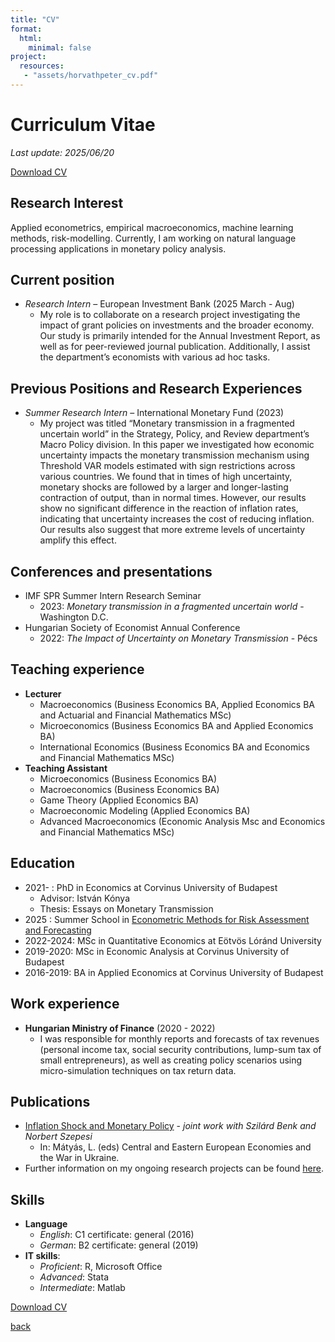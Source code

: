---
title: "CV"
format:
  html:
    minimal: false
project:
  resources:
   - "assets/horvathpeter_cv.pdf"
---

# Curriculum Vitae
*Last update: 2025/06/20*

[Download CV](assets/horvathpeter_cv.pdf)

## Research Interest

Applied econometrics, empirical macroeconomics, machine learning methods, risk-modelling. 
Currently, I am working on natural language processing applications in monetary policy analysis.

## Current position

- *Research Intern* -- European Investment Bank (2025 March - Aug)
	- My role is to collaborate on a research project investigating the impact of grant policies on investments and the broader economy. Our study is primarily intended for the Annual Investment Report, as well as for peer-reviewed journal publication. Additionally, I assist the department’s economists with various ad hoc tasks.

## Previous Positions and Research Experiences

- *Summer Research Intern* -- International Monetary Fund (2023)
	- My project was titled “Monetary transmission in a fragmented uncertain world” in the Strategy, Policy, and Review department’s Macro Policy division. In this paper we investigated how economic uncertainty impacts the monetary transmission mechanism using Threshold VAR models estimated with sign restrictions across various countries. We found that in times of high uncertainty, monetary shocks are followed by a larger and longer-lasting contraction of output, than in normal times. However, our results show no significant difference in the reaction of inflation rates, indicating that uncertainty increases the cost of reducing inflation. Our results also suggest that more extreme levels of uncertainty amplify this effect.


## Conferences and presentations
 - IMF SPR Summer Intern Research Seminar
    - 2023: *Monetary transmission in a fragmented uncertain world* - Washington D.C.
 - Hungarian Society of Economist Annual Conference
    - 2022: *The Impact of Uncertainty on Monetary Transmission*  - Pécs


## Teaching experience
 - **Lecturer**
    - Macroeconomics (Business Economics BA, Applied Economics BA and Actuarial and Financial Mathematics MSc)
    - Microeconomics (Business Economics BA and Applied Economics BA)
    - International Economics (Business Economics BA and Economics and Financial Mathematics MSc)
 - **Teaching Assistant**
    - Microeconomics (Business Economics BA)
    - Macroeconomics (Business Economics BA)
    - Game Theory (Applied Economics BA)
    - Macroeconomic Modeling (Applied Economics BA)
    - Advanced Macroeconomics (Economic Analysis Msc and Economics and Financial Mathematics MSc)



## Education
 - 2021-    : PhD in Economics at Corvinus University of Budapest
    - Advisor: István Kónya
    - Thesis: Essays on Monetary Transmission
 - 2025     : Summer School in [Econometric Methods for Risk Assessment and Forecasting](https://sites.google.com/view/sofieschoolbrussels/home)    
 - 2022-2024: MSc in Quantitative Economics at Eötvös Lóránd University
 - 2019-2020: MSc in Economic Analysis at Corvinus University of Budapest
 - 2016-2019: BA in Applied Economics at Corvinus University of Budapest


## Work experience
 - **Hungarian Ministry of Finance** (2020 - 2022)
	- I was responsible for monthly reports  and forecasts of tax revenues (personal income tax, social security contributions, lump-sum tax of small entrepreneurs), as well as creating policy scenarios using micro-simulation techniques on tax return data. 
	
## Publications
- [Inflation Shock and Monetary Policy](https://link.springer.com/chapter/10.1007/978-3-031-61561-0_4) - *joint work with Szilárd Benk and Norbert Szepesi*
	- In: Mátyás, L. (eds) Central and Eastern European Economies and the War in Ukraine.
- Further information on my ongoing research projects can be found [here](https://peterhorvath97.github.io/papers.html).

## Skills
 - **Language**
    - *English*: C1 certificate: general (2016) 
    - *German*: B2 certificate: general (2019)
 - **IT skills**: 
	- *Proficient*: R, Microsoft Office
	- *Advanced*: Stata
	- *Intermediate*: Matlab

<a href="/assets/horvathpeter_cv.pdf" download="horvathpeter_cv"> Download CV

[back](./)
